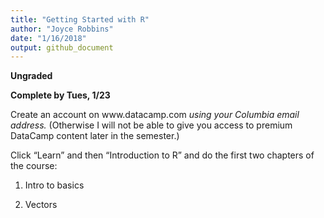 ```yaml
---
title: "Getting Started with R"
author: "Joyce Robbins"
date: "1/16/2018"
output: github_document
---
```

**Ungraded**

**Complete by Tues, 1/23**

Create an account on www.datacamp.com *using your Columbia email address.* (Otherwise I will not be able to give you access to premium DataCamp content later in the semester.)

Click "Learn" and then "Introduction to R" and do the first two chapters of the course:

1. Intro to basics

2. Vectors
